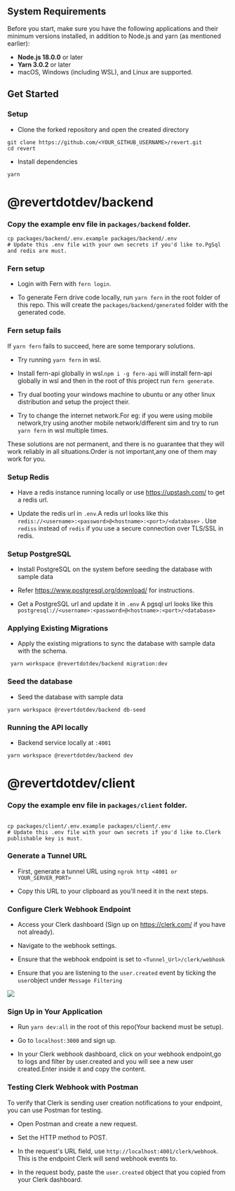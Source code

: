 ## System Requirements

Before you start, make sure you have the following applications and their minimum versions installed, in addition to Node.js and yarn (as mentioned earlier):

-   **Node.js 18.0.0** or later
-   **Yarn 3.0.2** or later
-   macOS, Windows (including WSL), and Linux are supported.

## Get Started

### Setup

-   Clone the forked repository and open the created directory

```shell
git clone https://github.com/<YOUR_GITHUB_USERNAME>/revert.git
cd revert

```

-   Install dependencies

```shell
yarn
```

# @revertdotdev/backend

### Copy the example env file in `packages/backend` folder.

```shell
cp packages/backend/.env.example packages/backend/.env
# Update this .env file with your own secrets if you'd like to.PgSql and redis are must.
```

### Fern setup

-   Login with Fern with `fern login`.

-   To generate Fern drive code locally, run `yarn fern` in the root folder of this repo. This will create the `packages/backend/generated` folder with the generated code.

### Fern setup fails

If `yarn fern` fails to succeed, here are some temporary solutions.

-   Try running `yarn fern` in wsl.

-   Install fern-api globally in wsl.`npm i -g fern-api` will install fern-api globally in wsl and then in the root of this project run `fern generate`.

-   Try dual booting your windows machine to ubuntu or any other linux distribution and setup the project their.

-   Try to change the internet network.For eg: if you were using mobile network,try using another mobile network/different sim and try to run `yarn fern` in wsl multiple times.

These solutions are not permanent, and there is no guarantee that they will work reliably in all situations.Order is not important,any one of them may work for you.

### Setup Redis

-   Have a redis instance running locally or use https://upstash.com/ to get a redis url.

-   Update the redis url in `.env`.A redis url looks like this `redis://<username>:<password>@<hostname>:<port>/<database>` . Use `rediss` instead of `redis` if you use a secure connection over TLS/SSL in redis.

### Setup PostgreSQL

-   Install PostgreSQL on the system before seeding the database with sample data

-   Refer https://www.postgresql.org/download/ for instructions.

-   Get a PostgreSQL url and update it in `.env` A pgsql url looks like this `postgresql://<username>:<password>@<hostname>:<port>/<database>`

### Applying Existing Migrations

-   Apply the existing migrations to sync the database with sample data with the schema.

```shell
 yarn workspace @revertdotdev/backend migration:dev
```

### Seed the database

-   Seed the database with sample data

```shell
yarn workspace @revertdotdev/backend db-seed
```

### Running the API locally

-   Backend service locally at `:4001`

```shell
yarn workspace @revertdotdev/backend dev
```

# @revertdotdev/client

### Copy the example env file in `packages/client` folder.

```shell

cp packages/client/.env.example packages/client/.env
# Update this .env file with your own secrets if you'd like to.Clerk publishable key is must.
```

### Generate a Tunnel URL

-   First, generate a tunnel URL using `ngrok http <4001 or YOUR_SERVER_PORT>`

-   Copy this URL to your clipboard as you'll need it in the next steps.

### Configure Clerk Webhook Endpoint

-   Access your Clerk dashboard (Sign up on https://clerk.com/ if you have not already).

-   Navigate to the webhook settings.

-   Ensure that the webhook endpoint is set to
    `<Tunnel_Url>/clerk/webhook`

-   Ensure that you are listening to the `user.created` event by ticking the `user`object under `Message Filtering`

<img src="https://res.cloudinary.com/dfcnic8wq/image/upload/v1702896296/Revert/Docs/ioj7i0dj97dzcmgb95p2.png" />

### Sign Up in Your Application

-   Run `yarn dev:all` in the root of this repo(Your backend must be setup).

-   Go to `localhost:3000` and sign up.

-   In your Clerk webhook dashboard, click on your webhook endpoint,go to logs and filter by user.created and you will see a new user created.Enter inside it and copy the content.

### Testing Clerk Webhook with Postman

To verify that Clerk is sending user creation notifications to your endpoint, you can use Postman for testing.

-   Open Postman and create a new request.

-   Set the HTTP method to POST.

-   In the request's URL field, use `http://localhost:4001/clerk/webhook`. This is the endpoint Clerk will send webhook events to.

-   In the request body, paste the `user.created` object that you copied from your Clerk dashboard.
